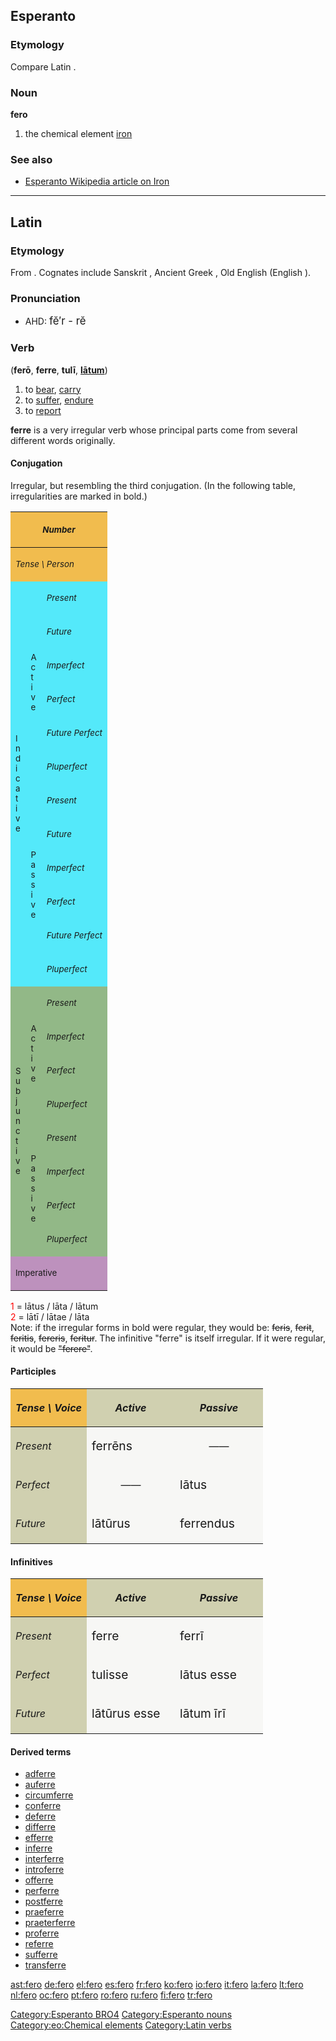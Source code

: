 {{see|Fero}}
==Esperanto==

===Etymology===
Compare Latin {{term|ferrum|lang=la}}.

===Noun===
'''fero'''

# the chemical element [[iron]]

===See also===
* [http://eo.wikipedia.org/wiki/fero Esperanto Wikipedia article on Iron]

[[Category:Esperanto BRO4]]
[[Category:Esperanto nouns]]
[[Category:eo:Chemical elements]]

----

==Latin==

===Etymology===
From {{proto|Indo-European|bʰer-|to bear, carry|lang=la}}. Cognates include Sanskrit {{term|भरति|tr=bhárati|sc=Deva|lang=sa}},  Ancient Greek {{term|sc=polytonic|φέρω|tr=phérō|lang=grc}}, Old English {{term|beran|lang=ang}} (English {{term|bear|lang=en}}).

===Pronunciation===
* AHD: <big>fĕ′r - rĕ </big>

===Verb===
('''ferō''', '''ferre''', '''tulī''', '''[[latus|lātum]]''')
{{infl|la|verb}}

# to [[bear]], [[carry]]
# to [[suffer]], [[endure]]
# to [[report]]

'''ferre''' is a very irregular verb whose principal parts come from several different words originally.

====Conjugation====
Irregular, but resembling the third conjugation.  (In the following table, irregularities are marked in bold.)
{| border="1" cellpadding="2"
!style="background:#F1BC4E;" colspan=3| <small>''Number''
!style="background:#F1BC4E;" colspan=3| <small>''Singular''
!style="background:#F1BC4E;" colspan=3| <small>''Plural''
|-
!style="background:#F1BC4E;" colspan=3| <small>''Tense \ Person''
!style="background:#F1BC4E;"| <small>''1.''
!style="background:#F1BC4E;"| <small>''2.''
!style="background:#F1BC4E;"| <small>''3.''
!style="background:#F1BC4E;"| <small>''11.''
!style="background:#F1BC4E;"| <small>''22.''
!style="background:#F1BC4E;"| <small>''33.''
|-
!style="background:#54E9FA;" rowspan=12|<small>I<br>n<br>d<br>i<br>c<br>a<br>t<br>i<br>v<br>e
!style="background:#54E9FA;" rowspan=6|<small>A<br>c<br>t<br>i<br>v<br>e
!style="background:#54E9FA;"|<small>''Present''
|style="background:#FBFCE4;"|ferō
|style="background:#FBFCE4;"|'''fers'''
|style="background:#FBFCE4;"|'''fert'''
|style="background:#FBFCE4;"|ferimus
|style="background:#FBFCE4;"|'''fertis'''
|style="background:#FBFCE4;"|ferunt
|-
!style="background:#54E9FA;"| <small>''Future''
|style="background:#FBFCE4;"|feram
|style="background:#FBFCE4;"|ferēs
|style="background:#FBFCE4;"|feret
|style="background:#FBFCE4;"|ferēmus
|style="background:#FBFCE4;"|ferētis
|style="background:#FBFCE4;"|ferent
|-
!style="background:#54E9FA;"| <small>''Imperfect''
|style="background:#FBFCE4;"|ferēbam
|style="background:#FBFCE4;"|ferēbās
|style="background:#FBFCE4;"|ferēbat
|style="background:#FBFCE4;"|ferēbāmus
|style="background:#FBFCE4;"|ferēbātis
|style="background:#FBFCE4;"|ferēbant
|-
!style="background:#54E9FA;"| <small>''Perfect''
|style="background:#FBFCE4;"|tulī
|style="background:#FBFCE4;"|tulistī
|style="background:#FBFCE4;"|tulit
|style="background:#FBFCE4;"|tulimus
|style="background:#FBFCE4;"|tulistis
|style="background:#FBFCE4;"|tulērunt
|-
!style="background:#54E9FA;"| <small>''Future Perfect''
|style="background:#FBFCE4;"|tulerō
|style="background:#FBFCE4;"|tuleris
|style="background:#FBFCE4;"|tulerit
|style="background:#FBFCE4;"|tulerimus
|style="background:#FBFCE4;"|tuleritis
|style="background:#FBFCE4;"|tulerint
|-
!style="background:#54E9FA;"| <small>''Pluperfect''
|style="background:#FBFCE4;"|tuleram
|style="background:#FBFCE4;"|tulerās
|style="background:#FBFCE4;"|tulerat
|style="background:#FBFCE4;"|tulerāmus
|style="background:#FBFCE4;"|tulerātis
|style="background:#FBFCE4;"|tulerant
|-
!style="background:#54E9FA;" rowspan=6| <small>P<br>a<br>s<br>s<br>i<br>v<br>e
!style="background:#54E9FA;"|<small>''Present''
|style="background:#FBFCE4;"|feror
|style="background:#FBFCE4;"|'''ferris'''
|style="background:#FBFCE4;"|'''fertur'''
|style="background:#FBFCE4;"|ferimur
|style="background:#FBFCE4;"|feriminī
|style="background:#FBFCE4;"|feruntur
|-
!style="background:#54E9FA;"|<small>''Future''
|style="background:#FBFCE4;"|ferar
|style="background:#FBFCE4;"|ferēris
|style="background:#FBFCE4;"|ferētur
|style="background:#FBFCE4;"|ferēmur
|style="background:#FBFCE4;"|ferēminī
|style="background:#FBFCE4;"|ferentur
|-
!style="background:#54E9FA;"|<small>''Imperfect''
|style="background:#FBFCE4;"|ferēbar
|style="background:#FBFCE4;"|ferēbāris
|style="background:#FBFCE4;"|ferēbātur
|style="background:#FBFCE4;"|ferēbāmur
|style="background:#FBFCE4;"|ferēbāminī
|style="background:#FBFCE4;"|ferēbantur
|-
!style="background:#54E9FA;"|<small>''Perfect''
|style="background:#FBFCE4;"|lātus<font color="red"><sup>1</sup></font><br>sum
|style="background:#FBFCE4;"|lātus<font color="red"><sup>1</sup></font><br>es
|style="background:#FBFCE4;"|lātus<font color="red"><sup>1</sup></font><br>est
|style="background:#FBFCE4;"|lātī <font color="red"><sup>2</sup></font><br>sumus
|style="background:#FBFCE4;"|lātī <font color="red"><sup>2</sup></font><br>estis
|style="background:#FBFCE4;"|lātī <font color="red"><sup>2</sup></font><br>sunt
|-
!style="background:#54E9FA;"|<small>''Future Perfect''
|style="background:#FBFCE4;"|lātus<font color="red"><sup>1</sup></font><br>erō
|style="background:#FBFCE4;"|lātus<font color="red"><sup>1</sup></font><br>eris
|style="background:#FBFCE4;"|lātus<font color="red"><sup>1</sup></font><br>erit
|style="background:#FBFCE4;"|lātī <font color="red"><sup>2</sup></font><br>erimus
|style="background:#FBFCE4;"|lātī <font color="red"><sup>2</sup></font><br>eritis
|style="background:#FBFCE4;"|lātī <font color="red"><sup>2</sup></font><br>erunt
|-
!style="background:#54E9FA;"|<small>''Pluperfect''
|style="background:#FBFCE4;"|lātus<font color="red"><sup>1</sup></font><br>eram
|style="background:#FBFCE4;"|lātus<font color="red"><sup>1</sup></font><br>erās
|style="background:#FBFCE4;"|lātus<font color="red"><sup>1</sup></font><br>erat
|style="background:#FBFCE4;"|lātī <font color="red"><sup>2</sup></font><br>erāmus
|style="background:#FBFCE4;"|lātī <font color="red"><sup>2</sup></font><br>erātis
|style="background:#FBFCE4;"|lātī <font color="red"><sup>2</sup></font><br>erant
|-
!style="background:#92B887;" rowspan=8|<small>S<br>u<br>b<br>j<br>u<br>n<br>c<br>t<br>i<br>v<br>e
!style="background:#92B887;" rowspan=4|<small>A<br>c<br>t<br>i<br>v<br>e
!style="background:#92B887;"|<small>''Present''
|style="background:#E7FEE9;"| feram
|style="background:#E7FEE9;"| ferās
|style="background:#E7FEE9;"| ferat
|style="background:#E7FEE9;"| ferāmus
|style="background:#E7FEE9;"| ferātis
|style="background:#E7FEE9;"| ferant
|-
!style="background:#92B887;"|<small>''Imperfect''
|style="background:#E7FEE9;"| ferrem
|style="background:#E7FEE9;"| ferrēs
|style="background:#E7FEE9;"| ferret
|style="background:#E7FEE9;"| ferrēmus
|style="background:#E7FEE9;"| ferrētis
|style="background:#E7FEE9;"| ferrent
|-
!style="background:#92B887;"|<small>''Perfect''
|style="background:#E7FEE9;"| tulerim
|style="background:#E7FEE9;"| tulerīs
|style="background:#E7FEE9;"| tulerit
|style="background:#E7FEE9;"| tulerīmus
|style="background:#E7FEE9;"| tulerītis
|style="background:#E7FEE9;"| tulerint
|-
!style="background:#92B887;"|<small>''Pluperfect''
|style="background:#E7FEE9;"| tulissem
|style="background:#E7FEE9;"| tulissēs
|style="background:#E7FEE9;"| tulisset
|style="background:#E7FEE9;"| tulissēmus
|style="background:#E7FEE9;"| tulissētis
|style="background:#E7FEE9;"| tulissent
|-
!style="background:#92B887;" rowspan=4|<small>P<br>a<br>s<br>s<br>i<br>v<br>e
!style="background:#92B887;"|<small>''Present''
|style="background:#E7FEE9;"| ferar
|style="background:#E7FEE9;"| ferāris
|style="background:#E7FEE9;"| ferātur
|style="background:#E7FEE9;"| ferāmur
|style="background:#E7FEE9;"| ferāminī
|style="background:#E7FEE9;"| ferantur
|-
!style="background:#92B887;"|<small>''Imperfect''
|style="background:#E7FEE9;"| ferrer
|style="background:#E7FEE9;"| ferrēris
|style="background:#E7FEE9;"| ferrētur
|style="background:#E7FEE9;"| ferrēmur
|style="background:#E7FEE9;"| ferrēminī
|style="background:#E7FEE9;"| ferrentur
|-
!style="background:#92B887;"|<small>''Perfect''
|style="background:#E7FEE9;"|lātus<font color="red"><sup>1</sup></font><br>sim
|style="background:#E7FEE9;"|lātus<font color="red"><sup>1</sup></font><br>sīs
|style="background:#E7FEE9;"|lātus<font color="red"><sup>1</sup></font><br>sit
|style="background:#E7FEE9;"|lātī <font color="red"><sup>2</sup></font><br>sīmus
|style="background:#E7FEE9;"|lātī <font color="red"><sup>2</sup></font><br>sītis
|style="background:#E7FEE9;"|lātī <font color="red"><sup>2</sup></font><br>sint
|-
!style="background:#92B887;"|<small>''Pluperfect''
|style="background:#E7FEE9;"|lātus<font color="red"><sup>1</sup></font><br>essem
|style="background:#E7FEE9;"|lātus<font color="red"><sup>1</sup></font><br>essēs
|style="background:#E7FEE9;"|lātus<font color="red"><sup>1</sup></font><br>esset
|style="background:#E7FEE9;"|lātī <font color="red"><sup>2</sup></font><br>essēmus
|style="background:#E7FEE9;"|lātī <font color="red"><sup>2</sup></font><br>essētis
|style="background:#E7FEE9;"|lātī <font color="red"><sup>2</sup></font><br>essent
|-
!style="background:#BD91BD;" colspan=3| <small>Imperative
|style="background:#FCF2E9;" align="center"|——
|style="background:#FCF2E9;"| '''fer'''
|style="background:#FCF2E9;" align="center"|——
|style="background:#FCF2E9;" align="center"|——
|style="background:#FCF2E9;"| '''ferte'''
|style="background:#FCF2E9;" align="center"|——
|}
<font color="red"> 1 </font> = lātus / lāta / lātum  <br>
<font color="red"> 2 </font> = lātī / lātae / lāta  <br>

Note: if the irregular forms in bold were regular, they would be: <strike>feris</strike>, <strike>ferit</strike>, <strike>feritis</strike>, <strike>fereris</strike>, <strike>feritur</strike>.  The infinitive "ferre" is itself irregular.  If it were regular, it would be <strike>"ferere"</strike>.

====Participles====
{| cellpadding="5" border="1"
!style="background:#F1BC4E;"| ''Tense \ Voice''
!style="background:#D0D0B0;"| ''Active''
!style="background:#D0D0B0;"| ''Passive''
|-
!style="background:#D0D0B0;"| ''Present''
|style="background:#F7F7F5;" width=125px| <big> ferrēns
|style="background:#F7F7F5;" align="center" width=125px| ——
|-
!style="background:#D0D0B0;"| ''Perfect''
|style="background:#F7F7F5;" align="center"| ——
|style="background:#F7F7F5;"| <big> lātus
|-
!style="background:#D0D0B0;"| ''Future''
|style="background:#F7F7F5;"| <big> lātūrus
|style="background:#F7F7F5;"| <big> ferrendus
|}

====Infinitives====
{| cellpadding="5" border="1"
!style="background:#F1BC4E;"| ''Tense \ Voice''
!style="background:#D0D0B0;"| ''Active''
!style="background:#D0D0B0;"| ''Passive''
|-
!style="background:#D0D0B0;"| ''Present''
|style="background:#F7F7F5;" width=125px| <big> ferre
|style="background:#F7F7F5;" width=125px| <big> ferrī
|-
!style="background:#D0D0B0;"| ''Perfect''
|style="background:#F7F7F5;"| <big> tulisse
|style="background:#F7F7F5;"| <big> lātus esse
|-
!style="background:#D0D0B0;"| ''Future''
|style="background:#F7F7F5;"| <big> lātūrus esse
|style="background:#F7F7F5;"| <big> lātum īrī
|}

====Derived terms====
* [[adferre]]
* [[auferre]]
* [[circumferre]]
* [[conferre]]
* [[deferre]]
* [[differre]]
* [[efferre]]
* [[inferre]]
* [[interferre]]
* [[introferre]]
* [[offerre]]
* [[perferre]]
* [[postferre]]
* [[praeferre]]
* [[praeterferre]]
* [[proferre]]
* [[referre]]
* [[sufferre]]
* [[transferre]]

[[Category:Latin verbs]]

{{attention|la|derived terms need to be converted in lemma form}}

[[ast:fero]]
[[de:fero]]
[[el:fero]]
[[es:fero]]
[[fr:fero]]
[[ko:fero]]
[[io:fero]]
[[it:fero]]
[[la:fero]]
[[lt:fero]]
[[nl:fero]]
[[oc:fero]]
[[pt:fero]]
[[ro:fero]]
[[ru:fero]]
[[fi:fero]]
[[tr:fero]]